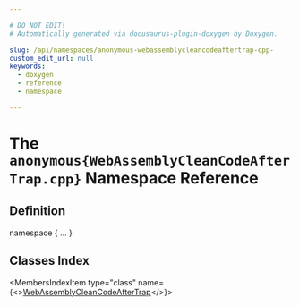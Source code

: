 ```yaml
---

# DO NOT EDIT!
# Automatically generated via docusaurus-plugin-doxygen by Doxygen.

slug: /api/namespaces/anonymous-webassemblycleancodeaftertrap-cpp-
custom_edit_url: null
keywords:
  - doxygen
  - reference
  - namespace

---
```





# The `anonymous{WebAssemblyCleanCodeAfterTrap.cpp}` Namespace Reference

<DoxygenPage pluginConfig={pluginConfig}>



## Definition

<CodeBlock>namespace &#123; ... &#125;</CodeBlock>

## Classes Index

<MembersIndex>

<MembersIndexItem
  type="class"
  name={<><a href="/docs/api/classes/anonymous-namespace-webassemblycleancodeaftertrap-cpp-/webassemblycleancodeaftertrap">WebAssemblyCleanCodeAfterTrap</a></>}>
</MembersIndexItem>

</MembersIndex>


</DoxygenPage>
